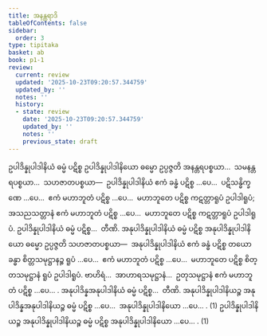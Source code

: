 ```yaml
---
title: အနန္တရာဒိ
tableOfContents: false
sidebar:
  order: 3
type: tipitaka
basket: ab
book: p1-1
review:
  current: review
  updated: '2025-10-23T09:20:57.344759'
  updated_by: ''
  notes: ''
  history:
  - state: review
    date: '2025-10-23T09:20:57.344759'
    updated_by: ''
    notes: ''
    previous_state: draft
---
```



<ReviewStatus review={frontmatter.review} showDetails={true} />

<HypothesisAnnotation frontmatter={frontmatter} />

<DynamicBreadcrumb />

<Division number="4" book="p1-1" e="ch" v="36" p="443">

<Paragraph number="2452" book="p1-1">
ဥပါဒိန္နုပါဒါနိယံ ဓမ္မံ ပဋိစ္စ ဥပါဒိန္နုပါဒါနိယော ဓမ္မော ဥပ္ပဇ္ဇတိ အနန္တရပစ္စယာ…  သမနန္တရပစ္စယာ…  သဟဇာတပစ္စယာ—  ဥပါဒိန္နုပါဒါနိယံ ဧကံ ခန္ဓံ ပဋိစ္စ …ပေ…  ပဋိသန္ဓိက္ခဏေ …ပေ…  ဧကံ မဟာဘူတံ ပဋိစ္စ …ပေ…  မဟာဘူတေ ပဋိစ္စ ကဋတ္တာရူပံ ဥပါဒါရူပံ; အသညသတ္တာနံ ဧကံ မဟာဘူတံ ပဋိစ္စ …ပေ…  မဟာဘူတေ ပဋိစ္စ ကဋတ္တာရူပံ ဥပါဒါရူပံ.
</Paragraph>

<Paragraph number="2453" book="p1-1">
ဥပါဒိန္နုပါဒါနိယံ ဓမ္မံ ပဋိစ္စ…  တီဏိ.
</Paragraph>

<Paragraph number="2454" book="p1-1">
အနုပါဒိန္နုပါဒါနိယံ ဓမ္မံ ပဋိစ္စ အနုပါဒိန္နုပါဒါနိယော ဓမ္မော ဥပ္ပဇ္ဇတိ သဟဇာတပစ္စယာ—  အနုပါဒိန္နုပါဒါနိယံ ဧကံ ခန္ဓံ ပဋိစ္စ တယော ခန္ဓာ စိတ္တသမုဋ္ဌာနဉ္စ ရူပံ …ပေ…  ဧကံ မဟာဘူတံ ပဋိစ္စ …ပေ…  မဟာဘူတေ ပဋိစ္စ စိတ္တသမုဋ္ဌာနံ ရူပံ ဥပါဒါရူပံ. ဗာဟိရံ…  အာဟာရသမုဋ္ဌာနံ…  ဥတုသမုဋ္ဌာနံ ဧကံ မဟာဘူတံ ပဋိစ္စ …ပေ… .
</Paragraph>

<Paragraph number="2455" book="p1-1">
အနုပါဒိန္နအနုပါဒါနိယံ ဓမ္မံ ပဋိစ္စ…  တီဏိ.
</Paragraph>

<Paragraph number="2456" book="p1-1">
အနုပါဒိန္နုပါဒါနိယဉ္စ အနုပါဒိန္နအနုပါဒါနိယဉ္စ ဓမ္မံ ပဋိစ္စ …ပေ…  အနုပါဒိန္နုပါဒါနိယော …ပေ… . (1)
</Paragraph>

<Paragraph number="2457" book="p1-1">
ဥပါဒိန္နုပါဒါနိယဉ္စ အနုပါဒိန္နုပါဒါနိယဉ္စ ဓမ္မံ ပဋိစ္စ အနုပါဒိန္နုပါဒါနိယော …ပေ… . (1)
</Paragraph>
</Division>